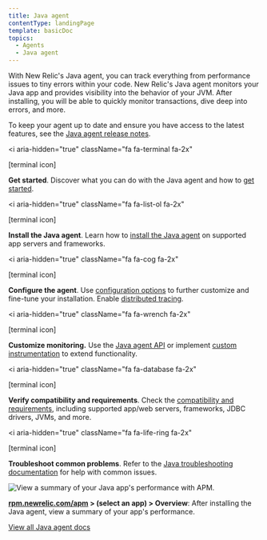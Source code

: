 ```yaml
---
title: Java agent
contentType: landingPage
template: basicDoc
topics:
  - Agents
  - Java agent
---
```


With New Relic's Java agent, you can track everything from performance issues to tiny errors within your code. New Relic's Java agent monitors your Java app and provides visibility into the behavior of your JVM. After installing, you will be able to quickly monitor transactions, dive deep into errors, and more.

To keep your agent up to date and ensure you have access to the latest features, see the [Java agent release notes](/docs/release-notes/agent-release-notes/java-release-notes).

<i
  aria-hidden="true"
  className="fa fa-terminal fa-2x"
>
  \[terminal icon]
</i>

**Get started**. Discover what you can do with the Java agent and how to [get started](/docs/agents/java-agent/getting-started/introduction-new-relic-java).

<i
  aria-hidden="true"
  className="fa fa-list-ol fa-2x"
>
  \[terminal icon]
</i>

**Install the Java agent**. Learn how to [install the Java agent](/docs/agents/java-agent/installation/install-java-agent) on supported app servers and frameworks.

<i
  aria-hidden="true"
  className="fa fa-cog fa-2x"
>
  \[terminal icon]
</i>

**Configure the agent**. Use [configuration options](/docs/agents/java-agent/configuration/java-agent-configuration-config-file) to further customize and fine-tune your installation. Enable [distributed tracing](/docs/apm/distributed-tracing/getting-started/introduction-distributed-tracing).

<i
  aria-hidden="true"
  className="fa fa-wrench fa-2x"
>
  \[terminal icon]
</i>

**Customize monitoring.** Use the [Java agent API](/docs/agents/java-agent/custom-instrumentation/java-agent-api) or implement [custom instrumentation](/docs/agents/java-agent/custom-instrumentation/java-custom-instrumentation) to extend functionality.

<i
  aria-hidden="true"
  className="fa fa-database fa-2x"
>
  \[terminal icon]
</i>

**Verify compatibility and requirements**. Check the [compatibility and requirements](/docs/agents/java-agent/getting-started/compatibility-requirements-java-agent), including supported app/web servers, frameworks, JDBC drivers, JVMs, and more.

<i
  aria-hidden="true"
  className="fa fa-life-ring fa-2x"
>
  \[terminal icon]
</i>

**Troubleshoot common problems**. Refer to the [Java troubleshooting documentation](/docs/agents/java-agent/troubleshooting) for help with common issues.

![View a summary of your Java app's performance with APM.](/images/Java_agent_landing_image.png "Java_agent_landing_image.png")

**[rpm.newrelic.com/apm](https://rpm.newrelic.com/apm) > (select an app) > Overview**: After installing the Java agent, view a summary of your app's performance.

[View all Java agent docs](/docs/agents/java-agent?toc=true)
